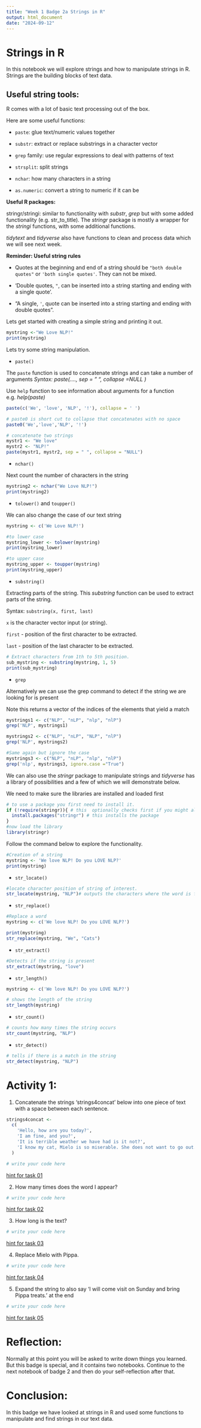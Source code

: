```yaml
---
title: "Week 1 Badge 2a Strings in R"
output: html_document
date: "2024-09-12"
---
```


# Strings in R

In this notebook we will explore strings and how to manipulate strings in R. Strings are the building blocks of text data.

## Useful string tools:

R comes with a lot of basic text processing out of the box.

Here are some useful functions:

-   `paste`: glue text/numeric values together

-   `substr`: extract or replace substrings in a character vector

-   `grep` family: use regular expressions to deal with patterns of text

-   `strsplit`: split strings

-   `nchar`: how many characters in a string

-   `as.numeric`: convert a string to numeric if it can be

**Useful R packages:**

stringr/stringi: similar to functionality with *substr*, *grep* but with some added functionality (e.g. str_to_title). The *stringr* package is mostly a wrapper for the *stringi* functions, with some additional functions.

*tidytext* and *tidyverse* also have functions to clean and process data which we will see next week.

**Reminder: Useful string rules**

-   Quotes at the beginning and end of a string should be `"both double quotes"` or `'both single quotes'`. They can not be mixed.

-   'Double quotes, `"`, can be inserted into a string starting and ending with a single quote'.

-   "A single, `'`, quote can be inserted into a string starting and ending with double quotes".

Lets get started with creating a simple string and printing it out.

```r
mystring <-"We Love NLP!"
print(mystring)
```

Lets try some string manipulation.

-   `paste()`

The `paste` function is used to concatenate strings and can take a number of arguments *Syntax: paste(...., sep = " ", collapse =NULL )*

Use `help` function to see information about arguments for a function e.g. *help(paste)*

```r

paste(c('We', 'love', 'NLP', '!'), collapse = ' ')

# paste0 is short cut to collapse that concatenates with no space
paste0('We','love','NLP', '!') 

# concatenate two strings
mystr1 <- "We love"
mystr2 <- "NLP!"
paste(mystr1, mystr2, sep = " ", collapse = "NULL")
```

-   `nchar()`

Next count the number of characters in the string

```r
mystring2 <- nchar("We Love NLP!")
print(mystring2)
```

-   `tolower()` and `toupper()`

We can also change the case of our text string

```r
mystring <- c('We Love NLP!')

#to lower case
mystring_lower <- tolower(mystring)
print(mystring_lower)

#to upper case
mystring_upper <- toupper(mystring)
print(mystring_upper)
```

-   `substring()`

Extracting parts of the string. This *substring* function can be used to extract parts of the string.

Syntax: `substring(x, first, last)`

`x` is the character vector input (or string).

`first` - position of the first character to be extracted.

`last` - position of the last character to be extracted.

```r
# Extract characters from 1th to 5th position.
sub_mystring <- substring(mystring, 1, 5)
print(sub_mystring)
```

-   `grep`

Alternatively we can use the grep command to detect if the string we are looking for is present

Note this returns a vector of the indices of the elements that yield a match

```r
mystrings1 <- c("NLP", "nLP", "nlp", "nlP")
grep('NLP', mystrings1)

mystrings2 <- c("NLP", "nLP", "NLP", "nlP")
grep('NLP', mystrings2)

#Same again but ignore the case
mystrings3 <- c("NLP", "nLP", "nlp", "nlP")
grep('nlp', mystrings3, ignore.case ="True")


```

We can also use the *stringr* package to manipulate strings and *tidyverse* has a library of possibilities and a few of which we will demonstrate below.

We need to make sure the libraries are installed and loaded first

```r
# to use a package you first need to install it.
if (!require(stringr)){ # this  optionally checks first if you might already have this library
  install.packages("stringr") # this installs the package
}
#now load the library
library(stringr)
```

Follow the command below to explore the functionality.

```r
#Creation of a string
mystring <- 'We love NLP! Do you LOVE NLP?'
print(mystring)
```

-   `str_locate()`

```r

#locate character position of string of interest.
str_locate(mystring, "NLP")# outputs the characters where the word is found - only outputs the first one found
```

-   `str_replace()`

```r
#Replace a word
mystring <- c('We love NLP! Do you LOVE NLP?')

print(mystring)
str_replace(mystring, "We", "Cats")
```

-   `str_extract()`

```r
#Detects if the string is present
str_extract(mystring, "love")  
```

-   `str_length()`

```r
mystring <- c('We love NLP! Do you LOVE NLP?')

# shows the length of the string
str_length(mystring) 
```

-   `str_count()`

```r
# counts how many times the string occurs
str_count(mystring, "NLP") 
```

-   `str_detect()`

```r
# tells if there is a match in the string 
str_detect(mystring, "NLP")
```

# Activity 1:

1)  Concatenate the strings 'strings4concat' below into one piece of text with a space between each sentence.

```r
strings4concat <-
  c(
    'Hello, how are you today?',
    'I am fine, and you?',
    'It is terrible weather we have had is it not?',
    'I know my cat, Mielo is so miserable. She does not want to go out.'
  )

# write your code here

```

[hint for task 01](./hints/hint_2a_1.Rmd)

2)  How many times does the word I appear?

```r
# write your code here

```

[hint for task 02](./hints/hint_2a_2.Rmd)

3)  How long is the text?

```r
# write your code here

```

[hint for task 03](./hints/hint_2a_3.Rmd)

4)  Replace Mielo with Pippa.

```r
# write your code here

```

[hint for task 04](./hints/hint_2a_4.Rmd)

5)  Expand the string to also say 'I will come visit on Sunday and bring Pippa treats.' at the end

```r
# write your code here

```

[hint for task 05](./hints/hint_2a_5.Rmd)

# Reflection:

Normally at this point you will be asked to write down things you learned. But this badge is special, and it contains two notebooks. Continue to the next notebook of badge 2 and then do your self-reflection after that.

# Conclusion:

In this badge we have looked at strings in R and used some functions to manipulate and find strings in our text data.

